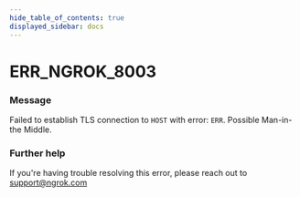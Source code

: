 ```yaml
---
hide_table_of_contents: true
displayed_sidebar: docs
---
```



# ERR_NGROK_8003

### Message

Failed to establish TLS connection to `HOST` with error: `ERR`. Possible Man-in-the Middle.

<ErrorDetails error="err_ngrok_8003" />

### Further help

If you're having trouble resolving this error, please reach out to [support@ngrok.com](mailto:support@ngrok.com?subject=Help%20with%20ERR_NGROK_8003)
